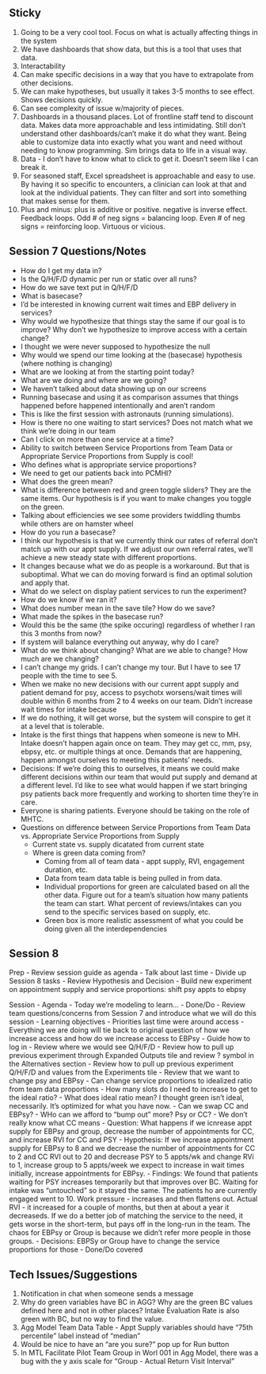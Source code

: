 ## Sticky
1. Going to be a very cool tool. Focus on what is actually affecting things in the system
2. We have dashboards that show data, but this is a tool that uses that data. 
3. Interactability
4. Can make specific decisions in a way that you have to extrapolate from other decisions. 
5. We can make hypotheses, but usually it takes 3-5 months to see effect. Shows decisions quickly.
6. Can see complexity of issue w/majority of pieces.
7. Dashboards in a thousand places. Lot of frontline staff tend to discount data. Makes data more approachable and less intimidating.  Still don't understand other dashboards/can't make it do what they want. Being able to customize data into exactly what you want and need without needing to know programming. Sim brings data to life in a visual way.
8. Data - I don't have to know what to click to get it. Doesn't seem like I can break it.
9. For seasoned staff, Excel spreadsheet is approachable and easy to use. By having it so specific to encounters, a clinician can look at that and look at the individual patients. They can filter and sort into something that makes sense for them.
10. Plus and minus: plus is additive or positive. negative is inverse effect. Feedback loops. Odd # of neg signs = balancing loop. Even # of neg signs = reinforcing loop. Virtuous or vicious.

## Session 7 Questions/Notes
- How do I get my data in?
- Is the Q/H/F/D dynamic per run or static over all runs?
- How do we save text put in Q/H/F/D
- What is basecase?
- I'd be interested in knowing current wait times and EBP delivery in services?
- Why would we hypothesize that things stay the same if our goal is to improve? Why don't we hypothesize to improve access with a certain change?
- I thought we were never supposed to hypothesize the null
- Why would we spend our time looking at the (basecase) hypothesis (where nothing is changing)
- What are we looking at from the starting point today?
- What are we doing and where are we going?
- We haven't talked about data showing up on our screens
- Running basecase and using it as comparison assumes that things happened before happened intentionally and aren't random
- This is like the first session with astronauts (running simulations).
- How is there no one waiting to start services? Does not match what we think we're doing in our team
- Can I click on more than one service at a time?
- Ability to switch between Service Proportions from Team Data or Appropriate Service Proportions from Supply is cool!
- Who defines what is appropriate service proportions?
- We need to get our patients back into PCMHI?
- What does the green mean?
- What is difference between red and green toggle sliders? They are the same items. Our hypothesis is if you want to make changes you toggle on the green.
- Talking about efficiencies we see some providers twiddling thumbs while others are on hamster wheel
- How do you run a basecase?
- I think our hypothesis is that we currently think our rates of referral don't match up with our appt supply. If we adjust our own referral rates, we'll achieve a new steady state with different proportions. 
- It changes because what we do as people is a workaround.  But that is suboptimal.  What we can do moving forward is find an optimal solution and apply that.
- What do we select on display patient services to run the experiment?
- How do we know if we ran it?
- What does number mean in the save tile? How do we save?
- What made the spikes in the basecase run?
- Would this be the same (the spike occuring) regardless of whether I ran this 3 months from now?
- If system will balance everything out anyway, why do I care?
- What do we think about changing? What are we able to change? How much are we changing?
- I can't change my grids. I can't change my tour. But I have to see 17 people with the time to see 5.
- When we make no new decisions with our current appt supply and patient demand for psy, access to psychotx worsens/wait times will double within 6 months from 2 to 4 weeks on our team. Didn't increase wait times for intake because 
- If we do nothing, it will get worse, but the system will conspire to get it at a level that is tolerable.
- Intake is the first things that happens when someone is new to MH. Intake doesn't happen again once on team. They may get cc, mm, psy, ebpsy, etc. or multiple things at once. Demands that are happening, happen amongst ourselves to meeting this patients' needs.
- Decisions: If we're doing this to ourselves, it means we could make different decisions within our team that would put supply and demand at a different level. I'd like to see what would happen if we start bringing psy patients back more frequently and  working to shorten time they're in care.
- Everyone is sharing patients. Everyone should be taking on the role of MHTC.
- Questions on difference between Service Proportions from Team Data vs. Appropriate Service Proportions from Supply
  - Current state vs. supply dicatated from current state
  - Where is green data coming from?
    - Coming from all of team data - appt supply, RVI, engagement duration, etc.
    - Data from team data table is being pulled in from data.
    - Individual proportions for green are calculated based on all the other data. Figure out for a team's situation how many patients the team can start. What percent of reviews/intakes can you send to the specific services based on supply, etc.
    - Green box is more realistic assessment of what you could be doing given all the interdependencies

## Session 8
Prep
- Review session guide as agenda
- Talk about last time
- Divide up Session 8 tasks
- Review Hypothesis and Decision
- Build new experiment on appointment supply and service proportions: shift psy appts to ebpsy

Session
- Agenda
- Today we're modeling to learn...
- Done/Do
- Review team questions/concerns from Session 7 and introduce what we will do this session
- Learning objectives
- Priorities last time were around access
- Everything we are doing will tie back to original question of how we increase access and how do we increase access to EBPsy
- Guide how to log in
- Review where we would see Q/H/F/D
- Review how to pull up previous experiment through Expanded Outputs tile and review ? symbol in the Alternatives section
- Review how to pull up previous experiment Q/H/F/D and values from the Experiments tile
- Review that we want to change psy and EBPsy
- Can change service proportions to idealized ratio from team data proportions
- How many slots do I need to increase to get to the ideal ratio?
- What does ideal ratio mean? I thought green isn't ideal, necessarily. It's optimized for what you have now.
- Can we swap CC and EBPsy?
- WHo can we afford to "bump out" more? Psy or CC?
- We don't really know what CC means
- Question: What happens if we icnrease appt supply for EBPsy and group, decrease the number of appointments for CC, and increase RVI for CC and PSY 
- Hypothesis: If we increase appointment supply for EBPsy to 8  and we decrease the number of appointments for CC to 2 and CC RVI out to 20 and decrease PSY to 5 appts/wk and change RVi to 1, increase group to 5 appts/week we expect to increase in wait times initially, increase appointments for EBPsy.
- Findings: We found that patients waiting for PSY increases temporarily but that improves over BC. Waiting for intake was "untouched" so it stayed the same. The patients ho are currently engaged went to 10. Work pressure - increases and then flattens out. Actual RVI - it increased for a couple of months, but then at about a year it decreaseds. If we do a better job of matching the service to the need, it gets worse in the short-term, but pays off in the long-run in the team. The chaos for EBPsy or Group is because we didn't refer more people in those groups.
- Decisions: EBPSy or Group have to change the service proportions for those
- Done/Do covered


## Tech Issues/Suggestions 
1. Notification in chat when someone sends a message
2. Why do green variables have BC in AGG? Why are the green BC values defined here and not in other places? Intake Evaluation Rate is also green with BC, but no way to find the value.
3. Agg Model Team Data Table - Appt Supply variables should have "75th percentile" label instead of "median"
4. Would be nice to have an "are you sure?" pop up for Run button
5. In MTL Facilitate Pilot Team Group in Worl 001 in Agg Model, there was a bug with the y axis scale for "Group - Actual Return Visit Interval"

